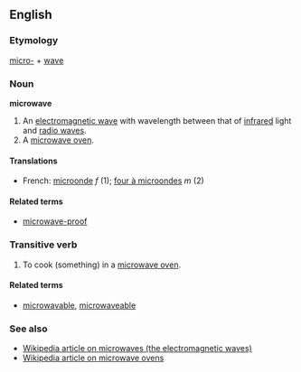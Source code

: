 ==English==
===Etymology===
[[micro-]] + [[wave]]

===Noun===
'''microwave'''

#An [[electromagnetic wave]] with wavelength between that of [[infrared]] light and [[radio wave]]s.
#A [[microwave oven]].

====Translations====
*French: [[microonde]] ''f'' (1); [[four à microondes]] ''m'' (2)

====Related terms====
*[[microwave-proof]]

===Transitive verb===

#To cook (something) in a [[microwave oven]].

====Related terms====
*[[microwavable]], [[microwaveable]] <!--Note: While "microwavable" is the correctly formed form of the word, Google searches on these terms give approximately the same number of results.-->

===See also===
*[[en:Microwave|Wikipedia article on microwaves (the electromagnetic waves)]]
*[[en:Microwave_oven|Wikipedia article on microwave ovens]]